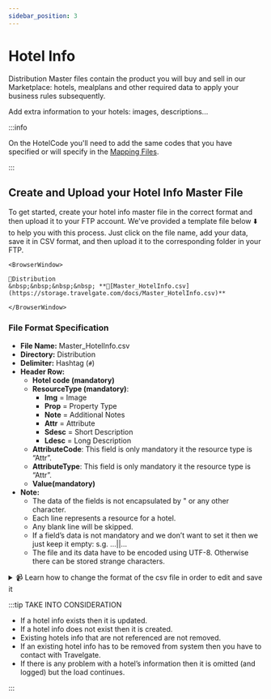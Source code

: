 ```yaml
---
sidebar_position: 3
---
```


# Hotel Info

Distribution Master files contain the product you will buy and sell in our Marketplace: hotels, mealplans and other required data to apply your business rules subsequently.

Add extra information to your hotels: images, descriptions...

:::info

On the HotelCode you'll need to add the same codes that you have specified or will specify in the [Mapping Files](../mapping-files/mapping).

:::

## Create and Upload your Hotel Info Master File

To get started, create your hotel info master file in the correct format and then upload it to your FTP account. We've provided a template file below ⬇️ to help you with this process. Just click on the file name, add your data, save it in CSV format, and then upload it to the corresponding folder in your FTP.


```mdx-code-block
<BrowserWindow>

📁Distribution  
&nbsp;&nbsp;&nbsp;&nbsp; **📄[Master_HotelInfo.csv](https://storage.travelgate.com/docs/Master_HotelInfo.csv)**  

</BrowserWindow>
```


### File Format Specification

* **File Name:** Master_HotelInfo.csv
* **Directory:** Distribution
* **Delimiter:** Hashtag (`#`)
* **Header Row:**
   * **Hotel code (mandatory)**
   * **ResourceType (mandatory)**:
      * **Img** = Image
      * **Prop** = Property Type
      * **Note** = Additional Notes
      * **Attr** = Attribute
      * **Sdesc** = Short Description
      * **Ldesc** = Long Description
   * **AttributeCode**: This field is only mandatory it the resource type is “Attr”.
   * **AttributeType**: This field is only mandatory it the resource type is “Attr”.
   * **Value(mandatory)**    
* **Note:**
   * The data of the fields is not encapsulated by " or any other character.
   * Each line represents a resource for a hotel.
   * Any blank line will be skipped.
   * If a field’s data is not mandatory and we don’t want to set it then we just keep it empty: s.g. …||…
   * The file and its data have to be encoded using UTF-8. Otherwise there can be stored strange characters.


<details>
    <summary>📹 Learn how to change the format of the csv file in order to edit and save it</summary>
    <div>
        <div><iframe width="560" height="315" src="https://www.youtube.com/embed/XkOk3SkZ0Sg?si=TYhN1QfMwYE1fusw&amp;controls=0" title="YouTube video player" frameborder="0" allow="accelerometer; autoplay; clipboard-write; encrypted-media; gyroscope; picture-in-picture; web-share" allowfullscreen></iframe></div>
    </div>
</details>


:::tip TAKE INTO CONSIDERATION

* If a hotel info exists then it is updated.
* If a hotel info does not exist then it is created.
* Existing hotels info that are not referenced are not removed.
* If an existing hotel info has to be removed from system then you have to contact with Travelgate.
* If there is any problem with a hotel’s information then it is omitted (and logged) but the load continues.

:::
